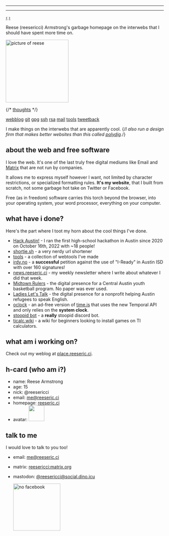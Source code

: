 
---


---

<Layout>

<link href="/keys/gpg.keys" rel="pgpkey authn"></link>

<div id="webring-wrapper">
  <a href="https://webring.hackclub.com/" id="previousBtn" class="webring-anchor" title="Previous">‹</a>
  <a href="https://webring.hackclub.com/" class="webring-logo" title="Hack Club Webring" alt="Hack Club Webring"></a>
  <a href="https://webring.hackclub.com/" id="nextBtn" class="webring-anchor" title="Next">›</a>
  <script src="https://webring.hackclub.com/public/embed.min.js"></script>
</div>

Reese (reesericci) Armstrong's garbage homepage on the interwebs that I should have spent more time on.

<img src="/meonrenfe.jpg" height="200" style="height:200px; border-radius: 0;" alt="picture of reese"/>

{/* [thoughts](https://thoughts.reeseric.ci) */}

[webblog](https://place.reeseric.ci)
[git](https://sr.ht/~reesericci)
[gpg](/keys/gpg)
[ssh](/keys/ssh)
[rsa](/keys/rsa)
[mail](mailto:me@reeseric.ci)
[tools](/tools)
[tweetback](https://tweetback.reeseric.ci)

I make things on the interwebs that are apparently cool. {/*I also run a design firm that makes better websites than this called [polydig](https://polydig.com).*/}

## about the web and free software

I love the web. It's one of the last truly free digital mediums like Email and [Matrix](https://matrix.org) that are not run by companies.

It allows me to express myself however I want, not limited by character restrictions, or specialized formatting rules. **It's my website**, that I built from scratch, not some garbage hot take on Twitter or Facebook.

Free (as in freedom) software carries this torch beyond the browser, into your operating system, your word processor, everything on your computer.

## what have i done?

Here's the part where I toot my horn about the cool things I've done.


- [Hack Austin!](https://hackaustin.net) - I ran the first high-school hackathon in Austin since 2020 on October 16th, 2022 with ~18 people! 
- [shortie.sh](https://shortie.sh) - a very nerdy url shortener
- [tools](/tools) - a collection of  webtools I've made
- [irdy.no](https://irdy.no) - a **successful** petition against the use of "I-Ready" in Austin ISD with over 160 signatures!
- [news.reeseric.ci](https://news.reeseric.ci) - my weekly newsletter where I write about whatever I did that week.
- [Midtown Rulers](https://midtownrulers.org) - the digital presence for a Central Austin youth basketball program. No paper was ever used.
- [Ladies Let's Talk](https://lltaustin.org) - the digital presence for a nonprofit helping Austin refugees to speak English.
- [oclock](https://checkoclock.netlify.app) - an ad-free version of [time.is](https://time.is) that uses the new Temporal API and only relies on the **system clock**.
- [stoopid bot](https://stoopid.xyz) - a **really** stoopid discord bot.
- [ticalc.wiki](https://ticalc.wiki) - a wiki for beginners looking to install games on TI calculators.

## what am i working on?

Check out my weblog at [place.reeseric.ci](https://place.reeseric.ci).

## h-card (who am i?)

<div class="h-card">

- name: <span class="p-name">Reese Armstrong</span>
- age: 15
- nick: @<span class="u-nickname">reesericci</span>
- email: <a href="mailto://me@reeseric.ci" rel="me" class="u-email">me@reeseric.ci</a>
- homepage: <a href="https://reeseric.ci" class="h-url">reeseric.ci</a>
- avatar: <img src="/avatar.png" class="u-logo" width="50" />

</div>


## talk to me

I would love to talk to you too!

 - email: <a href="mailto://me@reeseric.ci" rel="me">me@reeseric.ci</a>

 - matrix: [reesericci:matrix.org](https://matrix.to/#/@reesericci:matrix.org)
 
 - mastodon: <a rel="me" href="https://social.dino.icu/@reesericci">@reesericci@social.dino.icu</a>
 
    <img src="/no-facebook.svg" width="150px" alt="no facebook"></img>

</Layout>


